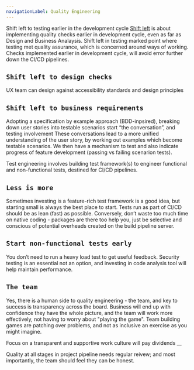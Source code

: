 ```yaml
---
navigationLabel: Quality Engineering
---
```


<Message variant='secondary' mb={2}>Shift left to testing earlier in the development cycle</Message>
[Shift left](https://en.wikipedia.org/wiki/Shift-left_testing) is about implementing quality checks earlier in development cycle, even as far as Design and Business Analaysis. Shift left in testing marked point where testing met quality assurance, which is concerned around ways of working. Checks implemented earlier in development cycle, will avoid error further down the CI/CD pipelines.

## `Shift left to design checks`
UX team can design against accessibility standards and design principles

## `Shift left to business requirements`
Adopting a specification by example approach (BDD-inpsired), breaking down user stories into testable scenarios start “the conversation”, and testing involvement These conversations lead to a more unified understanding of the user story, by working out examples which become testable scenarios. We then have a mechanism to test and also indicate progress of feature development (passing vs failing scenarion tests).

<Alert variant='success' mb={2}>
Test engineering involves building test framework(s) to engineer functional and non-functional tests, destined for CI/CD pipelines.</Alert>

## `Less is more`
Sometimes investing is a feature-rich test framework is a good idea, but starting small is always the best place to start. Tests run as part of CI/CD should be as lean (fast) as possible. Conversely, don’t waste too much time on native coding - packages are there too help you, just be selective and conscious of potential overheads created on the build pipeline server.

## `Start non-functional tests early`
You don’t need to run a heavy load test to get useful feedback. Security testing is an essential not an option, and investing in code analysis tool will help maintain  performance.

## `The team`
Yes, there is a human side to quality engineering - the team, and key to success is transparency across the board. Business will end up with confidence they have the whole picture, and the team will work more effectively, not having to worry about "playing the game". Team building games are patching over problems, and not as inclusive an exercise as you might imagine. 

<Alert variant='secondary' mb={2}>
  Focus on a transparent and supportive work culture will pay dividends
</Alert>
__

<Message variant='secondary' mb={2}>Quality at all stages in project pipeline needs regular reivew; and most importantly, the team should feel they can be honest.</Message>
